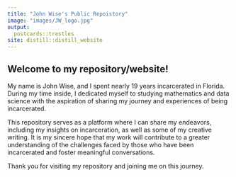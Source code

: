 ```yaml
---
title: "John Wise's Public Repoistory"
image: "images/JW_logo.jpg"
output:
  postcards::trestles
site: distill::distill_website
---
```

 
## Welcome to my repository/website!

My name is John Wise, and I spent nearly 19 years incarcerated in Florida. During my time inside, I dedicated myself to studying mathematics and data science with the aspiration of sharing my journey and experiences of being incarcerated.

This repository serves as a platform where I can share my endeavors, including my insights on incarceration, as well as some of my creative writing. It is my sincere hope that my work will contribute to a greater understanding of the challenges faced by those who have been incarcerated and foster meaningful conversations.

Thank you for visiting my repository and joining me on this journey.
